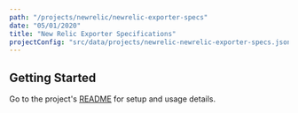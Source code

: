 ```yaml
---
path: "/projects/newrelic/newrelic-exporter-specs"
date: "05/01/2020"
title: "New Relic Exporter Specifications"
projectConfig: "src/data/projects/newrelic-newrelic-exporter-specs.json"
---
```


## Getting Started

Go to the project's [README](https://github.com/newrelic/newrelic-exporter-specs#readme) for setup and usage details.





